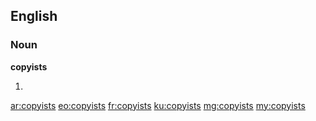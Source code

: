 ==English==

===Noun===
'''copyists'''

# {{plural of|copyist}}

[[ar:copyists]]
[[eo:copyists]]
[[fr:copyists]]
[[ku:copyists]]
[[mg:copyists]]
[[my:copyists]]